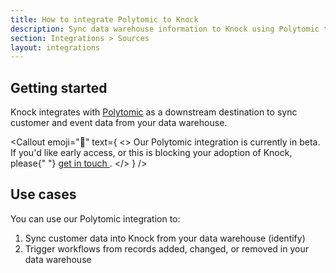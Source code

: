 ```yaml
---
title: How to integrate Polytomic to Knock
description: Sync data warehouse information to Knock using Polytomic to power personalized notifications based on customer data.
section: Integrations > Sources
layout: integrations
---
```


## Getting started

Knock integrates with [Polytomic](https://polytomic.com) as a downstream destination to sync customer and event data from your data warehouse.

<Callout
  emoji="🚧"
  text={
    <>
      Our Polytomic integration is currently in beta. If you'd like early
      access, or this is blocking your adoption of Knock, please{" "}
      <a href="mailto:support@knock.app?subject=Polytomic integration">
        get in touch
      </a>
      .
    </>
  }
/>

## Use cases

You can use our Polytomic integration to:

1. Sync customer data into Knock from your data warehouse (identify)
2. Trigger workflows from records added, changed, or removed in your data warehouse

